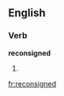 ==English==

===Verb===
'''reconsigned'''

# {{present participle of|[[reconsign]]}}

[[fr:reconsigned]]